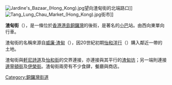 {{coord|22|16|46.7754|N|114|11|6.1404|E|display=title}}

{{Infobox Hong Kong Road
|   中文街道名稱    = 渣甸街
|   英文街道名稱    = Jardine's Bazaar
|   圖片    =  File:HK CWB Jardine s Bazaar west nite.JPG
|   圖片說明    = 渣甸街
|   隸屬幹線     =  
|   路段總長度    = 0.2
|   車速限制    =  
|   行車線數量 = 雙線單程
|   所在地區    = [[灣仔區|灣仔區]][[銅鑼灣|銅鑼灣]]
|   起點    = [[銅鑼灣|銅鑼灣]][[伊榮街|伊榮街]]及[[邊寧頓街|邊寧頓街]]交界
|   終點    = [[銅鑼灣|銅鑼灣]][[怡和街|怡和街]]近[[黃金廣場|黃金廣場]]
|   道路命名日期    = 
|   命名文件    = 
|   道路動工日期    = 
|   道路興建計劃    = 
|   道路舊名資料    = 
|   通車日期    = 
|   收費 =
}}
[[File:Jardine's_Bazaar_(Hong_Kong).jpg|thumb]]望向渣甸街的北端路口]]
[[File:Tang_Lung_Chau_Market_(Hong_Kong).jpg|thumb]]街市]]

'''渣甸街'''（{{lang-en|'''Jardine's Bazaar'''}}），是一條位於[[香港|香港]][[香港島|港島]][[銅鑼灣|銅鑼灣]]的後街，是著名的[[小巴|小巴]]站。由西向東單向行車。

渣甸街的名稱來源自[[威廉·渣甸|威廉·渣甸]]（{{lang|en|William Jardine}}），因20世紀初期[[怡和洋行|怡和洋行]]（{{lang|en|Jardine Matheson}}）購入鄰近一帶的土地。

渣甸街與[[軒尼詩道|軒尼詩道]]及[[怡和街|怡和街]]的交界連接，亦連接與其平行的[[渣甸坊|渣甸坊]]；另一端則連接[[邊寧頓街|邊寧頓街]]及[[伊榮街|伊榮街]]。渣甸街兩旁有不少食肆，餐廳與商店。

{{HK-trans-stub}}
{{commonscat|Jardine's Bazaar}}
[[Category:銅鑼灣街道|Category:銅鑼灣街道]]